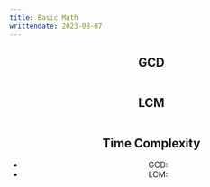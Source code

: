 ---
title: Basic Math
writtendate: 2023-08-07
---

<Header />


## GCD

```cpp

```

## LCM

```cpp

```


## Time Complexity

- GCD:
- LCM: 

<Comment />
